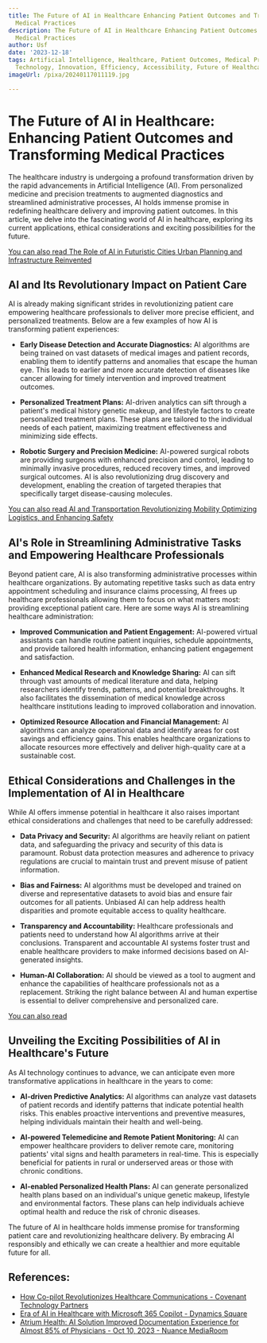 ```yaml
---
title: The Future of AI in Healthcare Enhancing Patient Outcomes and Transforming
  Medical Practices
description: The Future of AI in Healthcare Enhancing Patient Outcomes and Transforming
  Medical Practices
author: Usf
date: '2023-12-18'
tags: Artificial Intelligence, Healthcare, Patient Outcomes, Medical Practices, Medical
  Technology, Innovation, Efficiency, Accessibility, Future of Healthcare
imageUrl: /pixa/20240117011119.jpg

---
```

# The Future of AI in Healthcare: Enhancing Patient Outcomes and Transforming Medical Practices

The  healthcare industry is undergoing a  profound transformation driven by the rapid advancements in  Artificial Intelligence (AI). From personalized  medicine and  precision treatments to  augmented diagnostics and streamlined administrative processes, AI holds immense promise in  redefining  healthcare delivery and improving patient  outcomes. In this article, we delve into the fascinating world of AI in healthcare, exploring its current applications, ethical considerations  and exciting possibilities for  the future.

[You can also read The Role of AI in Futuristic Cities Urban Planning and Infrastructure Reinvented](The%20Role%20of%20AI%20in%20Futuristic%20Cities%20Urban%20Planning%20and%20Infrastructure%20Reinvented)


## AI and Its Revolutionary  Impact on Patient Care

AI is already making significant  strides in revolutionizing patient care empowering healthcare professionals to deliver more precise efficient, and personalized treatments. Below  are a few examples of how AI is transforming patient experiences:

* **Early Disease Detection and Accurate Diagnostics:** AI algorithms are being trained on vast datasets of medical images and patient records, enabling them to identify patterns and anomalies  that escape the  human  eye. This leads to earlier and  more  accurate detection of diseases like cancer allowing for timely intervention and improved treatment outcomes.

* **Personalized Treatment Plans:** AI-driven analytics can sift through a patient's medical history genetic  makeup, and lifestyle factors to create personalized treatment plans. These plans are tailored to the  individual needs of each  patient, maximizing treatment effectiveness and minimizing side effects.

* **Robotic Surgery and Precision Medicine:**  AI-powered surgical  robots are providing surgeons with enhanced precision and control, leading to minimally invasive procedures, reduced recovery times, and improved surgical  outcomes. AI is also revolutionizing drug discovery and development, enabling the creation of targeted therapies that  specifically target  disease-causing molecules.

[You can also read AI and Transportation Revolutionizing  Mobility Optimizing Logistics, and Enhancing Safety](AI%20and%20Transportation%20Revolutionizing%20Mobility%2C%20Optimizing%20Logistics%2C%20and%20Enhancing%20Safety)


## AI's Role in  Streamlining Administrative  Tasks and Empowering Healthcare  Professionals

Beyond patient care,  AI is also transforming administrative processes within healthcare organizations. By automating repetitive tasks such as data entry appointment scheduling and insurance claims processing,  AI frees up healthcare professionals allowing them to focus  on what matters most: providing exceptional patient care. Here are some ways AI is streamlining healthcare administration:

* **Improved Communication and Patient Engagement:** AI-powered virtual assistants can handle routine patient inquiries, schedule appointments, and provide tailored health information, enhancing patient engagement  and satisfaction.

* **Enhanced Medical Research and Knowledge Sharing:** AI can sift through vast amounts of medical literature  and data, helping researchers identify trends, patterns, and potential breakthroughs. It  also facilitates the dissemination of  medical knowledge across healthcare institutions leading to improved collaboration and innovation.

* **Optimized Resource Allocation and Financial  Management:** AI algorithms can analyze operational data and identify areas for cost savings and efficiency gains. This enables healthcare organizations to allocate resources more effectively and deliver high-quality care at a sustainable cost.

##  Ethical Considerations and Challenges  in the Implementation of AI  in Healthcare

While AI offers immense potential  in healthcare it  also raises important ethical considerations  and challenges that  need to be carefully addressed:

* **Data Privacy and Security:** AI algorithms are heavily reliant on patient data, and safeguarding the privacy  and  security of this data is  paramount.  Robust data protection measures and adherence to privacy regulations  are crucial to maintain trust and prevent misuse  of patient information.

* **Bias and  Fairness:**  AI algorithms must be developed  and trained on diverse and representative datasets to avoid bias and ensure fair outcomes for all patients. Unbiased AI  can help address health disparities and promote equitable access to quality  healthcare.

* **Transparency and Accountability:** Healthcare professionals and patients  need to understand how AI algorithms arrive at their conclusions. Transparent and accountable AI systems foster  trust and enable healthcare providers to make informed decisions based on  AI-generated insights.

* **Human-AI Collaboration:** AI should be viewed as a tool to augment and enhance the capabilities of healthcare professionals not as a replacement. Striking the right balance between  AI and human expertise is essential to deliver comprehensive and personalized care.

[You can also read ]()


##  Unveiling the Exciting Possibilities of AI in Healthcare's Future

As AI technology continues to advance, we  can  anticipate even more transformative applications  in healthcare in the years  to come:

*  **AI-driven Predictive Analytics:** AI algorithms can analyze vast datasets of  patient records and identify  patterns that indicate potential health risks. This  enables proactive interventions and preventive measures, helping individuals maintain their health and well-being.

* **AI-powered Telemedicine and Remote Patient Monitoring:** AI can empower healthcare providers to deliver remote care, monitoring patients' vital signs and health parameters in real-time. This is especially  beneficial for patients in rural or underserved areas or those with chronic conditions.

* **AI-enabled Personalized Health Plans:** AI  can  generate personalized health plans based on an individual's unique genetic makeup, lifestyle and environmental factors. These plans can  help individuals achieve optimal health  and reduce the  risk  of chronic diseases.

The future of AI in healthcare holds immense promise for  transforming  patient care and revolutionizing  healthcare delivery. By embracing AI responsibly  and ethically we can create a healthier and more equitable future for all.

## References:
- [How Co-pilot Revolutionizes Healthcare Communications - Covenant Technology Partners](https://covenanttechnologypartners.com/2023/07/26/how-co-pilot-revolutionizes-healthcare-communications/)
- [Era of AI in Healthcare with Microsoft 365 Copilot - Dynamics Square](https://www.dynamicssquare.com/blog/ai-in-healthcare-with-microsoft-365-copilot/)
- [Atrium Health: AI Solution Improved Documentation Experience for Almost 85% of Physicians - Oct 10, 2023 - Nuance MediaRoom](https://news.nuance.com/2023-10-10-Atrium-Health-AI-Solution-Improved-Documentation-Experience-for-Almost-85-of-Physicians)
